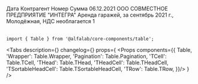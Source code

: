 



<Meta
    title='Компоненты/Table'
    component={Table}
/>

<!-- Canvas -->

<Story name='Table'>
    <Table>
        <Table.THead>
            <Table.THeadCell width='122px' id='date' title='Дата'>
                Дата
            </Table.THeadCell>
            <Table.THeadCell id='title' title='Контрагент'>
                Контрагент
            </Table.THeadCell>
            <Table.THeadCell width='84px' id='number' title='Номер'>
                Номер
            </Table.THeadCell>
            <Table.THeadCell
                width='186px'
                id='sum'
                title='Сумма'
                textAlign='right'
            >
                Сумма
            </Table.THeadCell>
        </Table.THead>
        <Table.TBody>
            <Table.TRow>
                <Table.TCell>
                    <Typography.Text view='primary-small' tag='div'>
                        06.12.2021
                    </Typography.Text>
                </Table.TCell>
                <Table.TCell>
                    <Typography.Text view='primary-small' tag='div'>
                        ООО СОВМЕСТНОЕ ПРЕДПРИЯТИЕ "ИНТЕГРА"
                    </Typography.Text>
                    <Typography.Text
                        view='primary-small'
                        color='secondary'
                        tag='div'
                        style={{ marginTop: 'var(--gap-2xs)' }}
                    >
                        Аренда гаражей, за сентябрь 2021 г., Молодёжная, НДС необлагается
                    </Typography.Text>
                </Table.TCell>
                <Table.TCell>
                    <Typography.Text view='primary-small'>1</Typography.Text>
                </Table.TCell>
                <Table.TCell>
                    <Amount
                        value={20179800}
                        currency='RUR'
                        minority={100}
                        view='withZeroMinorPart'
                    />
                </Table.TCell>
            </Table.TRow>
        </Table.TBody>
    </Table>
</Story>

<!-- Docs -->

<ComponentHeader
    name='Table'
    version={version}
    package='@alfalab/core-components/table'
    stage={1}
    design=''
/>

```tsx
import { Table } from '@alfalab/core-components/table';
```

<Tabs
    description={<Description />}
    changelog={<Changelog />}
    props={
        <Props components={{
            Table,
            'Wrapper': Table.Wrapper,
            'Pagination': Table.Pagination,
            'TCell': Table.TCell,
            'THead': Table.THead,
            'THeadCell': Table.THeadCell,
            'TSortableHeadCell': Table.TSortableHeadCell,
            'TRow': Table.TRow,
        }}/>
    }
/>
